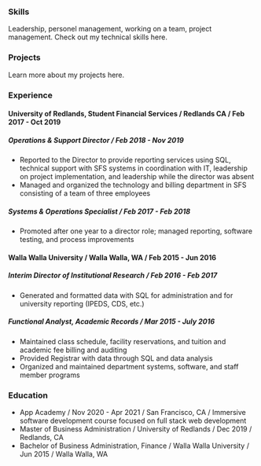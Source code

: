 
### Skills
Leadership, personel management, working on a team, project management. Check out my technical skills <Link to='/technologies'>here</Link>.

### Projects
Learn more about my projects <Link to='/projects'>here</Link>.

### Experience
#### University of Redlands, Student Financial Services  /  Redlands CA  /  Feb 2017 - Oct 2019
##### Operations & Support Director  /  Feb 2018 - Nov 2019
- Reported to the Director to provide reporting services using SQL, technical support with SFS systems in coordination with IT, leadership on project implementation, and leadership while the director was absent
- Managed and organized the technology and billing department in SFS consisting of a team of three employees

##### Systems & Operations Specialist  /  Feb 2017 - Feb 2018
- Promoted after one year to a director role; managed reporting, software testing, and process improvements

#### Walla Walla University /  Walla Walla, WA  /  Feb 2015 - Jun 2016
##### Interim Director of Institutional Research /  Feb 2016 - Feb 2017
- Generated and formatted data with SQL for administration and for university reporting (IPEDS, CDS, etc.)

##### Functional Analyst, Academic Records  /  Mar 2015 - July  2016
- Maintained class schedule, facility reservations, and tuition and academic fee billing and auditing
- Provided Registrar with data through SQL and data analysis
- Organized and maintained department systems, software, and staff member programs

### Education
- App Academy  /  Nov 2020 - Apr 2021  /  San Francisco, CA  /  Immersive software development course focused on full stack web development
- Master of Business Administration  /  University of Redlands  /  Dec 2019  /  Redlands, CA
- Bachelor of Business Administration, Finance  /  Walla Walla University  /  Jun 2015  /  Walla Walla, WA
